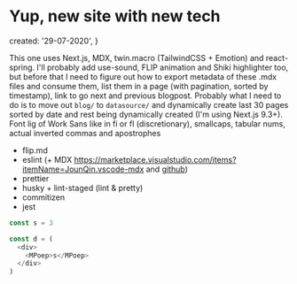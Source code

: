 # Yup, new site with new tech

  created: '29-07-2020',
}

This one uses Next.js, MDX, twin.macro (TailwindCSS + Emotion) and react-spring. I'll probably add use-sound, FLIP animation and Shiki highlighter too, but before that I need to figure out how to export metadata of these .mdx files and consume them, list them in a page (with pagination, sorted by timestamp), link to go next and previous blogpost. Probably what I need to do is to move out `blog/` to `datasource/` and dynamically create last 30 pages sorted by date and rest being dynamically created (I'm using Next.js 9.3+). Font lig of Work Sans like in fi or fl (discretionary), smallcaps, tabular nums, actual inverted commas and apostrophes

- flip.md
- eslint (+ MDX https://marketplace.visualstudio.com/items?itemName=JounQin.vscode-mdx and [github](https://github.com/mdx-js/eslint-mdx))
- prettier
- husky + lint-staged (lint & pretty)
- commitizen
- jest

```js
const s = 3

const d = (
  <div>
    <MPoep>s</MPoep>
  </div>
)
```
